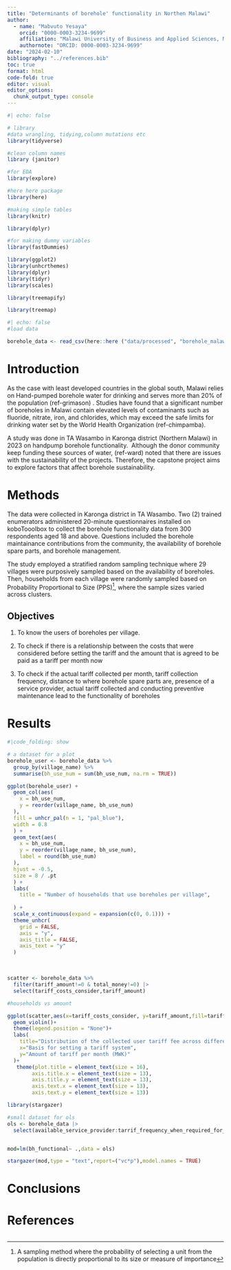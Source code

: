 ```yaml
---
title: "Determinants of borehole' functionality in Northen Malawi"
author:
  - name: "Mabvuto Yesaya"
    orcid: "0000-0003-3234-9699"
    affiliation: "Malawi University of Business and Applied Sciences, Malawi"
    authornote: "ORCID: 0000-0003-3234-9699"
date: "2024-02-10"
bibliography: "../references.bib"
toc: true
format: html
code-fold: true
editor: visual
editor_options: 
  chunk_output_type: console
---
```


```r
#| echo: false

# library
#data wrangling, tidying,column mutations etc
library(tidyverse)

#clean column names
library (janitor)

#for EDA
library(explore)

#here here package
library(here)

#making simple tables
library(knitr)

library(dplyr)

#for making dummy variables
library(fastDummies)

library(ggplot2)
library(unhcrthemes)
library(dplyr)
library(tidyr)
library(scales)

library(treemapify)

library(treemap)
```

```r
#| echo: false
#load data

borehole_data <- read_csv(here::here ("data/processed", "borehole_malawi_small.csv"))
```

# Introduction

As the case with least developed countries in the global south, Malawi relies on Hand-pumped borehole water for drinking and serves more than 20% of the population (ref-grimason) . Studies have found that a significant number of boreholes in Malawi contain elevated levels of contaminants such as fluoride, nitrate, iron, and chlorides, which may exceed the safe limits for drinking water set by the World Health Organization (ref-chimpamba).  

A study was done in TA Wasambo in Karonga district (Northern Malawi) in 2023 on handpump borehole functionality.  Although the donor community keep funding these sources of water, (ref-ward) noted that there are issues with the sustainability of the projects. Therefore, the capstone project aims to explore factors that affect borehole sustainability.  

# Methods

The data were collected in Karonga district in TA Wasambo. Two (2) trained enumerators administered 20-minute questionnaires installed on koboTooolbox to collect the borehole functionality data from 300 respondents aged 18 and above. Questions included the borehole maintainance contributions from the community, the availability of borehole spare parts, and borehole management.

The study employed a stratified random sampling technique where 29 villages were purposively sampled based on the availability of boreholes. Then, households from each village were randomly sampled based on Probability Proportional to Size (PPS)[^1], where the sample sizes varied across clusters.

[^1]: A sampling method where the probability of selecting a unit from the population is directly proportional to its size or measure of importance

## **Objectives**

1.  To know the users of boreholes per village.

2.  To check if there is a relationship between the costs that were considered before setting the tariff and the amount that is agreed to be paid as a tariff per month now

3.  To check if the actual tariff collected per month, tariff collection frequency, distance to where borehole spare parts are, presence of a service provider, actual tariff collected and conducting preventive maintenance lead to the functionality of boreholes

# Results

```r

#|code_folding: show

# a dataset for a plot
borehole_user <- borehole_data %>%
  group_by(village_name) %>%
  summarise(bh_use_num = sum(bh_use_num, na.rm = TRUE))
```

```r
ggplot(borehole_user) +
  geom_col(aes(
    x = bh_use_num,
    y = reorder(village_name, bh_use_num)
  ),
  fill = unhcr_pal(n = 1, "pal_blue"),
  width = 0.8
  ) +
  geom_text(aes(
    x = bh_use_num,
    y = reorder(village_name, bh_use_num),
    label = round(bh_use_num)
  ),
  hjust = -0.5,
  size = 8 / .pt
  ) +
  labs(
    title = "Number of households that use boreholes per village",
    
  ) +
  scale_x_continuous(expand = expansion(c(0, 0.1))) +
  theme_unhcr(
    grid = FALSE,
    axis = "y",
    axis_title = FALSE,
    axis_text = "y"
  )
```

\

```r
scatter <- borehole_data %>%
  filter(tariff_amount!=0 & total_money!=0) |> 
  select(tariff_costs_consider,tariff_amount)
```

```r
#households vs amount

ggplot(scatter,aes(x=tariff_costs_consider, y=tariff_amount,fill=tariff_costs_consider))+
  geom_violin()+
  theme(legend.position = "None")+
  labs(
    title="Distribution of the collected user tariff fee across different reasons of setting them",
    x="Basis for setting a tariff system",
    y="Amount of tariff per month (MWK)"
  )+
   theme(plot.title = element_text(size = 16),
        axis.title.x = element_text(size = 13),
        axis.title.y = element_text(size = 13),
        axis.text.x = element_text(size = 13),
        axis.text.y = element_text(size = 13)) 
```

```r
library(stargazer)

#small dataset for ols
ols <- borehole_data |> 
  select(available_service_provider:tarrif_frequency_when_required_for_repairs)


mod=lm(bh_functional~ .,data = ols)

stargazer(mod,type = "text",report=("vc*p"),model.names = TRUE)

```

# Conclusions

# References

```r

```
